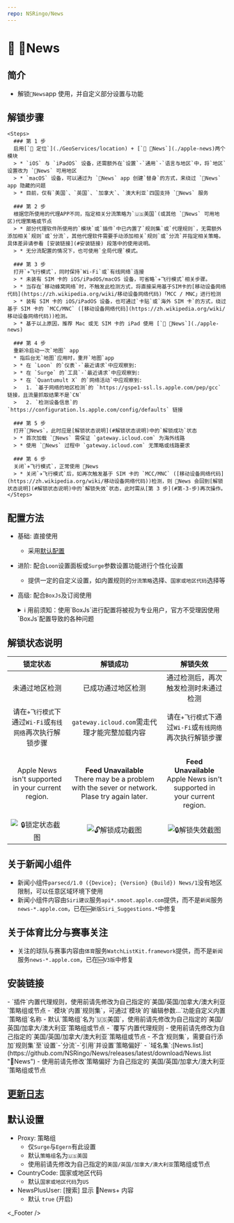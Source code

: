 ```yaml
---
repo: NSRingo/News
---
```



# 📰 News

## 简介
* 解锁`News`app 使用，并自定义部分设置与功能

## 解锁步骤

    <Steps>
      ### 第 1 步
      启用[`📍 定位`](./GeoServices/location) + [`📰 News`](./apple-news)两个模块
      > * `iOS` 与 `iPadOS` 设备，还需额外在`设置`-`通用`-`语言与地区`中，将`地区`设置改为 `News` 可用地区  
      > * `macOS` 设备，可以通过为 `News` app 创建`替身`的方式，来绕过 `News` app 隐藏的问题  
      > * 目前，仅有`美国`、`英国`、`加拿大`、`澳大利亚`四国支持 `News` 服务  

      ### 第 2 步
      根据您所使用的代理APP不同，指定相关分流策略为`🇺🇸美国`(或其他 `News` 可用地区)代理策略或节点
      > * 部分代理软件所使用的`模块`或`插件`中已内置了`规则集`或`代理规则`，无需额外添加相关`规则`或`分流`，其他代理软件需要手动添加相关`规则`或`分流`并指定相关策略，具体差异请参看 [安装链接](#安装链接) 段落中的使用说明。  
      > * 无分流配置的情况下，也可使用`全局代理`模式。  

      ### 第 3 步
      打开`✈️飞行模式`，同时保持`Wi-Fi`或`有线网络`连接
      > * 未装有 SIM 卡的 iOS/iPadOS/macOS 设备，可省略`✈️飞行模式`相关步骤。  
      > * 当存在`移动蜂窝网络`时，不触发此检测方式，将直接采用基于SIM卡的[移动设备网络代码](https://zh.wikipedia.org/wiki/移动设备网络代码)「MCC / MNC」进行检测
      > * 装有 SIM 卡的 iOS/iPadOS 设备，也可通过`卡贴`或`海外 SIM 卡`的方式，绕过基于 SIM 卡的 `MCC/MNC` ([移动设备网络代码](https://zh.wikipedia.org/wiki/移动设备网络代码))检测。  
      > * 基于以上原因，推荐 Mac 或无 SIM 卡的 iPad 使用 [`📰 News`](./apple-news)

      ### 第 4 步
      重新冷启动一次`地图` app
      * 指后台无`地图`应用时，重开`地图`app
      > * 在 `Loon` 的`仪表`-`最近请求`中应观察到:  
      > * 在 `Surge` 的`工具`-`最近请求`中应观察到:  
      > * 在 `Quantumult X` 的`网络活动`中应观察到:  
      >   1. `基于网络的地区检测`的 `https://gspe1-ssl.ls.apple.com/pep/gcc` 链接，且流量抓取结果不是`CN`  
      >   2. `检测设备信息`的 `https://configuration.ls.apple.com/config/defaults` 链接  

      ### 第 5 步
      打开`News`，此时应是[解锁状态说明](#解锁状态说明)中的`解锁成功`状态
      > * 首次加载 `News` 需保证 `gateway.icloud.com` 为海外线路  
      > * 使用 `News` 过程中 `gateway.icloud.com` 无策略或线路要求  

      ### 第 6 步
      关闭`✈️飞行模式`，正常使用 News
      > * 关闭`✈️飞行模式`后，如再次触发基于 SIM 卡的 `MCC/MNC` ([移动设备网络代码](https://zh.wikipedia.org/wiki/移动设备网络代码))检测，则 News 会回到[解锁状态说明](#解锁状态说明)中的`解锁失效`状态，此时需从[第 3 步](#第-3-步)再次操作。  
    </Steps>

## 配置方法
* 基础: 直接使用
  * 采用[默认配置](#默认设置)
* 进阶: 配合`Loon`设置面板或`Surge`参数设置功能进行个性化设置
  * 提供一定的自定义设置，如内置规则的`分流策略`选择、`国家或地区代码`选择等
* 高级: 配合`BoxJs`及订阅使用
  <details>
  <summary>ℹ️ 用前须知：使用`BoxJs`进行配置将被视为专业用户，官方不受理因使用`BoxJs`配置导致的各种问题</summary>

  1. 安装`BoxJs`插件并更新引用资源或脚本:
     * 安装方法及下载链接详见: [🧰 BoxJs](./box-js)
  2. 在`BoxJs`的配置面板中进行个性化设置:
    1. 浏览器访问[BoxJs.com](http://boxjs.com)
    2. 在[`应用`](http://boxjs.com/#/app)页面点开` iRingo`折叠
    3. 在[`📰 News`](http://boxjs.com/#/app/iRingo.News)根据需要填写您的设置信息
  </details>

## 解锁状态说明
|  锁定状态  | 解锁成功 | 解锁失效 | 
| :---: | :---: | :---: |
| 未通过地区检测  | 已成功通过地区检测 | 通过检测后，再次触发检测时未通过检测  |
| 请在`✈️飞行模式`下通过`Wi-Fi`或`有线网络`再次执行解锁步骤  | `gateway.icloud.com`需走代理才能完整加载内容 | 请在`✈️飞行模式`下通过`Wi-Fi`或`有线网络`再次执行解锁步骤  |
|<p> Apple News isn't supported in your current region. </p>|<p> **Feed Unavailable**  <br/> There may be a problem with the sever or network. Plase try again later. </p>|<p> **Feed Unavailable** <br/> Apple News isn't supported in your current region. </p>|
|![🔒锁定状态截图](https://github.com/NSRingo/News/raw/main/images/screenshot/Apple%20News%20-%20Locked%20-%20iOS.jpeg "Apple News - Locked - iOS")|![🔓解锁成功截图](https://github.com/NSRingo/News/raw/main/images/screenshot/Apple%20News%20-%20Unlock%20Success%20-%20iOS.jpeg "Apple News - Unlock Success - iOS")|![🔒解锁失效截图](https://github.com/NSRingo/News/raw/main/images/screenshot/Apple%20News%20-%20Unlock%20Invalid%20-%20iOS.jpeg "Apple News - Unlock Invalid - iOS")|

## 关于新闻小组件
* 新闻小组件`parsecd/1.0 ({Device}; {Version} {Build}) News/1`没有地区限制，可以任意区域环境下使用
* 新闻小组件内容由`Siri建议`服务`api*.smoot.apple.com`提供，而不是`新闻`服务`news-*.apple.com`，已在`🆕新版Siri_Suggestions.*`中修复

## 关于体育比分与赛事关注
* 关注的球队与赛事内容由`体育`服务`WatchListKit.framework`提供，而不是`新闻`服务`news-*.apple.com`，已在`🆕V3版`中修复

## 安装链接

<ModuleInstall urlPrefix="https://github.com/NSRingo/News/releases/latest/download/">
  <ModuleInstall.Tab type="loon">
    <ModuleInstall.Item
      url="iRingo.News.plugin"
      badge={[
        {
          type: "tip",
          text: "MitM",
          outline: true,
        },
        {
          type: "info",
          text: "脚本",
          outline: true,
        },
      ]}
    >
      - `插件`内置代理规则，使用前请先修改为自己指定的`美国/英国/加拿大/澳大利亚`策略组或节点
    </ModuleInstall.Item>
  </ModuleInstall.Tab>
  <ModuleInstall.Tab type="surge">
    <ModuleInstall.Item
      url="iRingo.News.sgmodule"
      badge={[
        {
          type: "danger",
          text: "MitM",
          outline: true,
        },
        {
          type: "warning",
          text: "脚本",
          outline: true,
        },
        {
          type: "info",
          text: "需要 iOS 5.9.0 及以上版本",
        },
        {
          type: "info",
          text: "需要 macOS 5.5.0(2589) 及以上版本",
        }
      ]}
    >
      - `模块`内置`规则集`，可通过`模块`的`编辑参数…`功能自定义内置`策略组`名称
      - 默认`策略组`名为`🇺🇸美国`，使用前请先修改为自己指定的`美国/英国/加拿大/澳大利亚`策略组或节点
    </ModuleInstall.Item>
  </ModuleInstall.Tab>
  <ModuleInstall.Tab type="stash">
    <ModuleInstall.Item
      url="iRingo.News.stoverride"
      badge={[
        {
          type: "info",
          text: "覆写",
          outline: true,
        },
        {
          type: "info",
          text: "MitM",
          outline: true,
        },
        {
          type: "info",
          text: "脚本",
          outline: true,
        },
      ]}
    >
      - `覆写`内置代理规则
      - 使用前请先修改为自己指定的`美国/英国/加拿大/澳大利亚`策略组或节点
    </ModuleInstall.Item>
  </ModuleInstall.Tab>
  <ModuleInstall.Tab type="egern">
    <ModuleInstall.Item
      url="iRingo.News.yaml"
    />
  </ModuleInstall.Tab>
  <ModuleInstall.Tab type="qx">
    <ModuleInstall.Item
      url="iRingo.News.snippet"
      badge={[
        {
          type: "danger",
          text: "重写",
          outline: true,
        },
        {
          type: "tip",
          text: "MitM",
          outline: true,
        },
      ]}
    >
      - 不含`规则集`，需要自行添加`规则集`至`设置`-`分流`-`引用`并设置`策略偏好`
      - `域名集`:[News.list](https://github.com/NSRingo/News/releases/latest/download/News.list "News")
      - 使用前请先修改`策略偏好`为自己指定的`美国/英国/加拿大/澳大利亚`策略组或节点
    </ModuleInstall.Item>
  </ModuleInstall.Tab>
</ModuleInstall>

## [更新日志](/changelog/apple-news)

## 默认设置
* Proxy: 策略组
  * 仅`Surge`与`Egern`有此设置
  * 默认`策略组`名为`🇺🇸美国`
  * 使用前请先修改为自己指定的`美国/英国/加拿大/澳大利亚`策略组或节点
* CountryCode: 国家或地区代码
  * 默认`国家或地区代码`为`US`
* NewsPlusUser: [搜索] 显示 News+ 内容
  * 默认 `true` (开启)

<_Footer />
